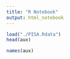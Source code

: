 ```yaml
---
title: "R Notebook"
output: html_notebook
---
```


```r
load("./PISA.Rdata")
head(aux)
```
```r
names(aux)
```

